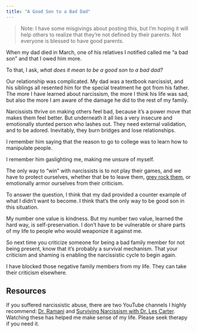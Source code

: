 ```yaml
---
title: "A Good Son to a Bad Dad"
---
```


> Note: I have some misgivings about posting this, but I'm hoping it will help others to realize that they're not defined by their parents. Not everyone is blessed to have good parents.

When my dad died in March, one of his relatives I notified called me "a bad son" and that I owed him more.

To that, I ask, *what does it mean to be a good son to a bad dad?*

Our relationship was complicated. My dad was a textbook narcissist, and his siblings all resented him for the special treatment he got from his father. The more I have learned about narcissism, the more I think his life was sad, but also the more I am aware of the damage he did to the rest of my family.

Narcissists thrive on making others feel bad, because it's a power move that makes them feel better. But underneath it all lies a very insecure and emotionally stunted person who lashes out. They need external validation, and to be adored. Inevitably, they burn bridges and lose relationships. 

I remember him saying that the reason to go to college was to learn how to manipulate people. 

I remember him gaslighting me, making me unsure of myself. 

The only way to "win" with narcissists is to not play their games, and we have to protect ourselves, whether that be to leave them, [grey rock them](https://www.psychologytoday.com/us/blog/the-time-cure/202211/when-dealing-narcissist-the-gray-rock-approach-might-help#:~:text=In%20a%20nutshell%2C%20the%20gray,rock%E2%80%9D%3A%20dull%20and%20boring.), or emotionally armor ourselves from their criticism. 

To answer the question, I think that my dad provided a counter example of what I didn't want to become. I think that's the only way to be good son in this situation. 

My number one value is kindness. But my number two value, learned the hard way, is self-preservation. I don't have to be vulnerable or share parts of my life to people who would weaponize it against me. 

So next time you criticize someone for being a bad family member for not being present, know that it's probably a survival mechanism. That your criticism and shaming is enabling the narcissistic cycle to begin again.

I have blocked those negative family members from my life. They can take their criticism elsewhere.

## Resources

If you suffered narcissistic abuse, there are two YouTube channels I highly recommend: [Dr. Ramani](https://www.youtube.com/@DoctorRamani) and [Surviving Narcissism with Dr. Les Carter](https://www.youtube.com/@SurvivingNarcissism). Watching these has helped me make sense of my life. Please seek therapy if you need it. 